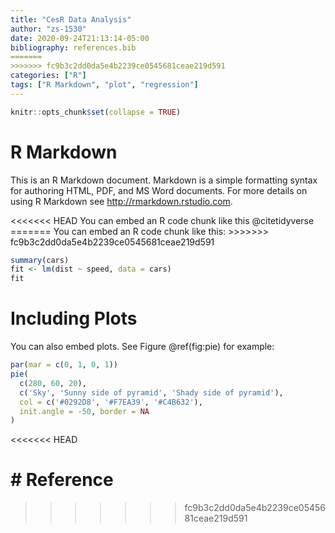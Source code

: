 ```yaml
---
title: "CesR Data Analysis"
author: "zs-1530"
date: 2020-09-24T21:13:14-05:00
bibliography: references.bib
=======
>>>>>>> fc9b3c2dd0da5e4b2239ce0545681ceae219d591
categories: ["R"]
tags: ["R Markdown", "plot", "regression"]
---
```


```r
knitr::opts_chunk$set(collapse = TRUE)
```

# R Markdown

This is an R Markdown document. Markdown is a simple formatting syntax for authoring HTML, PDF, and MS Word documents. For more details on using R Markdown see <http://rmarkdown.rstudio.com>.

<<<<<<< HEAD
You can embed an R code chunk like this @citetidyverse
=======
You can embed an R code chunk like this:
>>>>>>> fc9b3c2dd0da5e4b2239ce0545681ceae219d591

```r
summary(cars)
fit <- lm(dist ~ speed, data = cars)
fit
```

# Including Plots

You can also embed plots. See Figure \@ref(fig:pie) for example:

```r
par(mar = c(0, 1, 0, 1))
pie(
  c(280, 60, 20),
  c('Sky', 'Sunny side of pyramid', 'Shady side of pyramid'),
  col = c('#0292D8', '#F7EA39', '#C4B632'),
  init.angle = -50, border = NA
)
```
<<<<<<< HEAD



# Reference
=======
>>>>>>> fc9b3c2dd0da5e4b2239ce0545681ceae219d591
